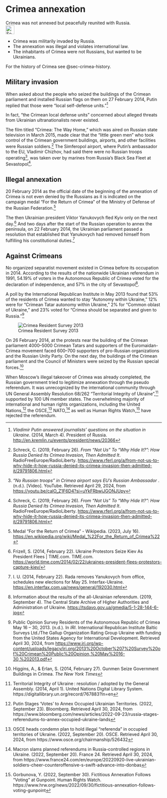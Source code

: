 # Crimea annexation {#sec-crimea-annexation}

\index{Crimea}
\index{annexation}

::: {.callout-caution title="Myth"}
Crimea was not annexed but peacefully reunited with Russia.
[<br>![Search for topic in EUvsDisinfo](../all_common_img/EUvsDisinfo_400x240.jpg){height=2em}](https://euvsdisinfo.eu/disinformation-cases/?text=Crimea+annexation&sort=relevance)
:::

::: {.callout-tip title="Truth"}
- Crimea was militarily invaded by Russia. 
- The annexation was illegal and violates international law.
- The inhabitants of Crimea were not Russians, but wanted to be Ukrainians.
:::


For the history of Crimea see @sec-crimea-history.

## Military invasion

When asked about the people who seized the buildings of the Crimean parliament and installed Russian flags on them on 27 February 2014, Putin replied that those were “local self-defense units.”[^1]

In fact, “the Crimean local defense units” concerned about alleged threats from Ukrainian ultranationalists never existed. 

The film titled “Crimea: The Way Home,” which was aired on Russian state television in March 2015, made clear that the “little green men” who took control of the Crimean government buildings, airports, and other facilities were Russian soldiers.[^2] The Simferopol airport, where Putin’s ambassador to the EU, Vladimir Chizhov, had said there were no Russian troops operating[^3], was taken over by marines from Russia's Black Sea Fleet at Sevastopol[^4].

## Illegal annexation

20 February 2014 as the official date of the beginning of the annexation of Crimea is not even denied by the Russians as it is indicated on the campaign medal “For the Return of Crimea” of the Ministry of Defense of the Russian Federation.[^5]

The then Ukrainian president Viktor Yanukovych fled Kyiv only on the next day.[^6] And two days after the start of the Russian operation to annex the peninsula, on 22 February 2014, the Ukrainian parliament passed a resolution that established that Yanukovych had removed himself from fulfilling his constitutional duties.[^7]

## Against Crimeans

No organized separatist movement existed in Crimea before its occupation in 2014\. According to the results of the nationwide Ukrainian referendum in 1991, 54.19% of voters in the Autonomous Republic of Crimea voted for the declaration of independence, and 57% in the city of Sevastopol[^8].

A poll by the International Republican Institute in May 2013 found that 53% of the residents of Crimea wanted to stay "Autonomy within Ukraine," 12% were for "Crimean Tatar autonomy within Ukraine," 2% for "Common oblast of Ukraine," and 23% voted for "Crimea should be separated and given to Russia."[^9]

![Crimea Resident Survey 2013](CrimeaResidentSurvey2013.jpg)

On 26 February 2014, at the protests near the building of the Crimean parliament 4000–5000 Crimean Tatars and supporters of the Euromaidan-Crimea movement faced 600–700 supporters of pro-Russian organizations and the Russian Unity Party. On the next day, the buildings of the Crimean parliament and the Council of Ministers were seized by the Russian special forces.[^10]

When Moscow’s illegal takeover of Crimea was already completed, the Russian government tried to legitimize annexation through the pseudo referendum***.*** It was unrecognized by the international community through UN General Assembly Resolution 68/262 “Territorial Integrity of Ukraine”,[^11] supported by 100 UN member states. The overwhelming majority of international and human rights organizations, including the United Nations,[^12] the OSCE,[^13] NATO,[^14] as well as Human Rights Watch,[^15] have rejected the referendum.

[^1]:  *Vladimir Putin answered journalists’ questions on the situation in Ukraine*. (2014, March 4). President of Russia. [http://en.kremlin.ru/events/president/news/20366](http://en.kremlin.ru/events/president/news/20366) 

[^2]:  Schreck, C. (2019, February 26). *From “Not Us” To “Why Hide It?”: How Russia Denied Its Crimea Invasion, Then Admitted It*. RadioFreeEurope/RadioLiberty. [https://www.rferl.org/a/from-not-us-to-why-hide-it-how-russia-denied-its-crimea-invasion-then-admitted-it/29791806.html](https://www.rferl.org/a/from-not-us-to-why-hide-it-how-russia-denied-its-crimea-invasion-then-admitted-it/29791806.html) 

[^3]:  *“No Russian troops” in Crimea airport says EU’s Russian Ambassador* . (n.d.). \[Video\]. YouTube. Retrieved April 29, 2024, from [https://youtu.be/calO\_Z1F6D4?si=uYkFRbwjJGONJUpy](https://youtu.be/calO_Z1F6D4?si=uYkFRbwjJGONJUpy) 

[^4]:  Schreck, C. (2019, February 26). *From “Not Us” To “Why Hide It?”: How Russia Denied Its Crimea Invasion, Then Admitted It*. RadioFreeEurope/RadioLiberty. [https://www.rferl.org/a/from-not-us-to-why-hide-it-how-russia-denied-its-crimea-invasion-then-admitted-it/29791806.html](https://www.rferl.org/a/from-not-us-to-why-hide-it-how-russia-denied-its-crimea-invasion-then-admitted-it/29791806.html) 

[^5]: Medal “For the Return of Crimea” \- Wikipedia. (2023, July 16). [https://en.wikipedia.org/wiki/Medal\_%22For\_the\_Return\_of\_Crimea%22](https://en.wikipedia.org/wiki/Medal_%22For_the_Return_of_Crimea%22) 

[^6]:  Frizell, S. (2014, February 22). Ukraine Protestors Seize Kiev As President Flees | TIME.com. TIME.com. [https://world.time.com/2014/02/22/ukraines-president-flees-protestors-capture-kiev/](https://world.time.com/2014/02/22/ukraines-president-flees-protestors-capture-kiev/) 

[^7]:  I. U. (2014, February 22). Rada removes Yanukovych from office, schedules new elections for May 25\. Interfax-Ukraine. [https://en.interfax.com.ua/news/general/192030.html](https://en.interfax.com.ua/news/general/192030.html) 

[^8]:  Information about the results of the all-Ukrainian referendum. (2019, September 4). The Central State Archive of Higher Authorities and Administration of Ukraine. [https://tsdavo.gov.ua/gmedia/5-1-28-144-6-jpg](https://tsdavo.gov.ua/gmedia/5-1-28-144-6-jpg) 

[^9]:  Public Opinion Survey Residents of the Autonomous Republic of Crimea May 16 – 30, 2013\. (n.d.). In *IRI*. International Republican Institute Baltic Surveys Ltd./The Gallup Organization Rating Group Ukraine with funding from the United States Agency for International Development. Retrieved April 30, 2024, from [https://www.iri.org/wp-content/uploads/legacy/iri.org/2013%20October%207%20Survey%20of%20Crimean%20Public%20Opinion,%20May%2016-30,%202013.pdf](https://www.iri.org/wp-content/uploads/legacy/iri.org/2013%20October%207%20Survey%20of%20Crimean%20Public%20Opinion,%20May%2016-30,%202013.pdf) 

[^10]:  Higgins, A., & Erlan, S. (2014, February 27). Gunmen Seize Government Buildings in Crimea. *The New York Times* 

[^11]:  Territorial Integrity of Ukraine : resolution / adopted by the General Assembly. (2014, April 1). United Nations Digital Library System. https://digitallibrary.un.org/record/767883?ln=en

[^12]:  Putin Stages ‘Votes’ to Annex Occupied Ukrainian Territories. (2022, September 23). Bloomberg. Retrieved April 30, 2024, from https://www.bloomberg.com/news/articles/2022-09-23/russia-stages-referendums-to-annex-occupied-ukraine-lands

[^13]:  OSCE heads condemn plan to hold illegal “referenda” in occupied territories of Ukraine. (2022, September 20). OSCE. Retrieved April 30, 2024, from https://www.osce.org/chairmanship/526432 

[^14]:  Macron slams planned referendums in Russia-controlled regions in Ukraine. (2022, September 20). France 24\. Retrieved April 30, 2024, from https://www.france24.com/en/europe/20220920-live-ukrainian-soldiers-cheer-counteroffensive-s-swift-advance-into-donbas

[^15]:  Gorbunova, Y. (2022, September 30). Fictitious Annexation Follows “Voting” at Gunpoint. Human Rights Watch. https://www.hrw.org/news/2022/09/30/fictitious-annexation-follows-voting-gunpoint
